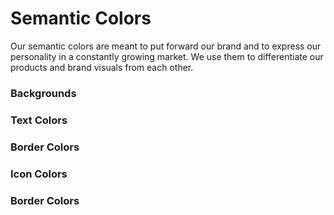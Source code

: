 
<Meta
    title="Materials/Semantic Colors"
    id="semantic-colors"
/>

# Semantic Colors

<Tagline>Our semantic colors are meant to put forward our brand and to express our personality in a constantly growing market. We use them to differentiate our products and brand visuals from each other.</Tagline>

### Backgrounds

<ThemeProvider theme={ApricotTheme} colorScheme="light">
    <ColorTable
        colors={[
            { shade: "1", value: "purple-1", variable: "--o-ui-purple-1", color: ApricotTheme.colors.common.purple[0] },
            { shade: "2", value: "purple-2", variable: "--o-ui-purple-2", color: ApricotTheme.colors.common.purple[1] },
            { shade: "3", value: "purple-3", variable: "--o-ui-purple-3", color: ApricotTheme.colors.common.purple[2] },
            { shade: "4", value: "purple-4", variable: "--o-ui-purple-4", color: ApricotTheme.colors.common.purple[3] },
            { shade: "5", value: "purple-5", variable: "--o-ui-purple-5", color: ApricotTheme.colors.common.purple[4] },
            { shade: "6", value: "purple-6", variable: "--o-ui-purple-6", color: ApricotTheme.colors.common.purple[5] },
            { shade: "7", value: "purple-7", variable: "--o-ui-purple-7", color: ApricotTheme.colors.common.purple[6] },
            { shade: "8", value: "purple-8", variable: "--o-ui-purple-8", color: ApricotTheme.colors.common.purple[7] },
            { shade: "9", value: "purple-9", variable: "--o-ui-purple-9", color: ApricotTheme.colors.common.purple[8] },
            { shade: "10", value: "purple-10", variable: "--o-ui-purple-10", color: ApricotTheme.colors.common.purple[9] }
        ]}
    />
</ThemeProvider>

### Text Colors

<ThemeProvider theme={ApricotTheme} colorScheme="light">
    <ColorTable
        colors={[
            { shade: "1", value: "purple-1", variable: "--o-ui-purple-1", color: ApricotTheme.colors.common.purple[0] },
            { shade: "2", value: "purple-2", variable: "--o-ui-purple-2", color: ApricotTheme.colors.common.purple[1] },
            { shade: "3", value: "purple-3", variable: "--o-ui-purple-3", color: ApricotTheme.colors.common.purple[2] },
            { shade: "4", value: "purple-4", variable: "--o-ui-purple-4", color: ApricotTheme.colors.common.purple[3] },
            { shade: "5", value: "purple-5", variable: "--o-ui-purple-5", color: ApricotTheme.colors.common.purple[4] },
            { shade: "6", value: "purple-6", variable: "--o-ui-purple-6", color: ApricotTheme.colors.common.purple[5] },
            { shade: "7", value: "purple-7", variable: "--o-ui-purple-7", color: ApricotTheme.colors.common.purple[6] },
            { shade: "8", value: "purple-8", variable: "--o-ui-purple-8", color: ApricotTheme.colors.common.purple[7] },
            { shade: "9", value: "purple-9", variable: "--o-ui-purple-9", color: ApricotTheme.colors.common.purple[8] },
            { shade: "10", value: "purple-10", variable: "--o-ui-purple-10", color: ApricotTheme.colors.common.purple[9] }
        ]}
    />
</ThemeProvider>

### Border Colors

<ThemeProvider theme={ApricotTheme} colorScheme="light">
    <ColorTable
        colors={[
            { shade: "1", value: "purple-1", variable: "--o-ui-purple-1", color: ApricotTheme.colors.common.purple[0] },
            { shade: "2", value: "purple-2", variable: "--o-ui-purple-2", color: ApricotTheme.colors.common.purple[1] },
            { shade: "3", value: "purple-3", variable: "--o-ui-purple-3", color: ApricotTheme.colors.common.purple[2] },
            { shade: "4", value: "purple-4", variable: "--o-ui-purple-4", color: ApricotTheme.colors.common.purple[3] },
            { shade: "5", value: "purple-5", variable: "--o-ui-purple-5", color: ApricotTheme.colors.common.purple[4] },
            { shade: "6", value: "purple-6", variable: "--o-ui-purple-6", color: ApricotTheme.colors.common.purple[5] },
            { shade: "7", value: "purple-7", variable: "--o-ui-purple-7", color: ApricotTheme.colors.common.purple[6] },
            { shade: "8", value: "purple-8", variable: "--o-ui-purple-8", color: ApricotTheme.colors.common.purple[7] },
            { shade: "9", value: "purple-9", variable: "--o-ui-purple-9", color: ApricotTheme.colors.common.purple[8] },
            { shade: "10", value: "purple-10", variable: "--o-ui-purple-10", color: ApricotTheme.colors.common.purple[9] }
        ]}
    />
</ThemeProvider>

### Icon Colors

<ThemeProvider theme={ApricotTheme} colorScheme="light">
    <ColorTable
        colors={[
            { shade: "1", value: "purple-1", variable: "--o-ui-purple-1", color: ApricotTheme.colors.common.purple[0] },
            { shade: "2", value: "purple-2", variable: "--o-ui-purple-2", color: ApricotTheme.colors.common.purple[1] },
            { shade: "3", value: "purple-3", variable: "--o-ui-purple-3", color: ApricotTheme.colors.common.purple[2] },
            { shade: "4", value: "purple-4", variable: "--o-ui-purple-4", color: ApricotTheme.colors.common.purple[3] },
            { shade: "5", value: "purple-5", variable: "--o-ui-purple-5", color: ApricotTheme.colors.common.purple[4] },
            { shade: "6", value: "purple-6", variable: "--o-ui-purple-6", color: ApricotTheme.colors.common.purple[5] },
            { shade: "7", value: "purple-7", variable: "--o-ui-purple-7", color: ApricotTheme.colors.common.purple[6] },
            { shade: "8", value: "purple-8", variable: "--o-ui-purple-8", color: ApricotTheme.colors.common.purple[7] },
            { shade: "9", value: "purple-9", variable: "--o-ui-purple-9", color: ApricotTheme.colors.common.purple[8] },
            { shade: "10", value: "purple-10", variable: "--o-ui-purple-10", color: ApricotTheme.colors.common.purple[9] }
        ]}
    />
</ThemeProvider>

### Border Colors

<ThemeProvider theme={ApricotTheme} colorScheme="light">
    <ColorTable
        colors={[
            { shade: "1", value: "purple-1", variable: "--o-ui-purple-1", color: ApricotTheme.colors.common.purple[0] },
            { shade: "2", value: "purple-2", variable: "--o-ui-purple-2", color: ApricotTheme.colors.common.purple[1] },
            { shade: "3", value: "purple-3", variable: "--o-ui-purple-3", color: ApricotTheme.colors.common.purple[2] },
            { shade: "4", value: "purple-4", variable: "--o-ui-purple-4", color: ApricotTheme.colors.common.purple[3] },
            { shade: "5", value: "purple-5", variable: "--o-ui-purple-5", color: ApricotTheme.colors.common.purple[4] },
            { shade: "6", value: "purple-6", variable: "--o-ui-purple-6", color: ApricotTheme.colors.common.purple[5] },
            { shade: "7", value: "purple-7", variable: "--o-ui-purple-7", color: ApricotTheme.colors.common.purple[6] },
            { shade: "8", value: "purple-8", variable: "--o-ui-purple-8", color: ApricotTheme.colors.common.purple[7] },
            { shade: "9", value: "purple-9", variable: "--o-ui-purple-9", color: ApricotTheme.colors.common.purple[8] },
            { shade: "10", value: "purple-10", variable: "--o-ui-purple-10", color: ApricotTheme.colors.common.purple[9] }
        ]}
    />
</ThemeProvider>
